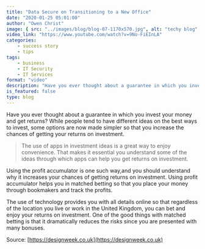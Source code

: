 ```yaml
---
title: "Data Secure on Transitioning to a New Office"
date: "2020-01-25 05:01:00"
author: "Owen Christ"
image: { src: "../images/blog/blog-07-1170x570.jpg", alt: "techy blog" }
video_link: "https://www.youtube.com/watch?v=9No-FiEInLA"
categories:
    - success story
    - tips
tags:
    - business
    - IT Security
    - IT Services
format: "video"
description: "Have you ever thought about a guarantee in which you invest your money and get returns? While people tend to have different ideas on the best ways to invest"
is_featured: false
type: blog
---
```


Have you ever thought about a guarantee in which you invest your money and get returns? While people tend to have different ideas on the best ways to invest, some options are now made simpler so that you increase the chances of getting your returns on investment.

> The use of apps in investment ideas is a great way to enjoy convenience. That makes it essential you understand some of the ideas through which apps can help you get returns on investment.

Using the profit accumulator is one such way,and you should understand why it increases your chances of getting returns on investment. Using profit accumulator helps you in matched betting so that you place your money through bookmakers and track the profits.

The use of technology provides you with all details online so that regardless of the location you live or work in the United Kingdom, you can bet and enjoy your returns on investment.
One of the good things with matched betting is that it dramatically reduces the risks since you are presented with many bonuses.

Source: [https://designweek.co.uk](https://designweek.co.uk)
